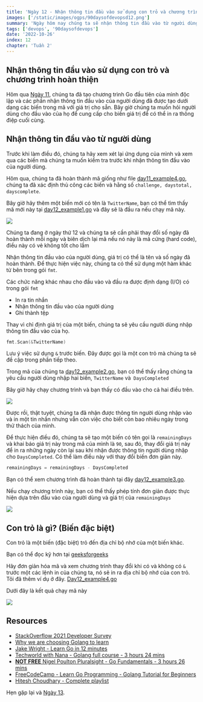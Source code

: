 ```yaml
---
title: 'Ngày 12 - Nhận thông tin đầu vào sử dụng con trỏ và chương trình hoàn thiện'
images: ['/static/images/ogps/90daysofdevopsd12.png']
summary: 'Ngày hôm nay chúng ta sẽ nhận thông tin đầu vào từ người dùng sử dụng con trỏ và tìm hiểu về con trỏ trong Go.'
tags: ['devops', '90daysofdevops']
date: '2022-10-26'
index: 12
chapter: 'Tuần 2'
---
```


<TOCInline toc={props.toc} asDisclosure />

## Nhận thông tin đầu vào sử dụng con trỏ và chương trình hoàn thiện

Hôm qua [Ngày 11](/courses/90-ngay-devops/ngay-11), chúng ta đã tạo chương trình Go đầu tiên của mình độc lập và các phần nhận thông tin đầu vào của người dùng đã được tạo dưới dạng các biến trong mã với giá trị cho sẵn. Bây giờ chúng ta muốn hỏi người dùng cho đầu vào của họ để cung cấp cho biến giá trị để có thể in ra thông điệp cuối cùng.

## Nhận thông tin đầu vào từ người dùng

Trước khi làm điều đó, chúng ta hãy xem xét lại ứng dụng của mình và xem qua các biến mà chúng ta muốn kiểm tra trước khi nhận thông tin đầu vào của người dùng.

Hôm qua, chúng ta đã hoàn thành mã giống như file [day11_example4.go](https://github.com/vntechies/90DaysOfDevOps/blob/main/Days/Go/day11_example4.go), chúng ta đã xác định thủ công các biến và hằng số `challenge, daystotal, dayscomplete`.

Bây giờ hãy thêm một biến mới có tên là `TwitterName`, bạn có thể tìm thấy mã mới này tại [day12_example1.go](https://github.com/vntechies/90DaysOfDevOps/blob/main/Days/Go/day12_example1.go) và đây sẽ là đầu ra nếu chạy mã này.

![](/static/images/assets/Day12_Go1.png)

Chúng ta đang ở ngày thứ 12 và chúng ta sẽ cần phải thay đổi số ngày đã hoàn thành mỗi ngày và biên dịch lại mã nếu nó này là mã cứng (hard code), điều này có vẻ không tốt cho lắm

Nhận thông tin đầu vào của người dùng, giá trị có thể là tên và số ngày đã hoàn thành. Để thực hiện việc này, chúng ta có thể sử dụng một hàm khác từ bên trong gói `fmt`.

Các chức năng khác nhau cho đầu vào và đầu ra được định dạng (I/O) có trong gói `fmt`

- In ra tin nhắn
- Nhận thông tin đầu vào của người dùng
- Ghi thành tệp

Thay vì chỉ định giá trị của một biến, chúng ta sẽ yêu cầu người dùng nhập thông tin đầu vào của họ.

```go
fmt.Scan(&TwitterName)
```

Lưu ý việc sử dụng `&` trước biến. Đây được gọi là một con trỏ mà chúng ta sẽ đề cập trong phần tiếp theo.

Trong mã của chúng ta [day12_example2.go](https://github.com/vntechies/90DaysOfDevOps/blob/main/Days/Go/day12_example2.go), bạn có thể thấy rằng chúng ta yêu cầu người dùng nhập hai biến, `TwitterName` và` DaysCompleted`

Bây giờ hãy chạy chương trình và bạn thấy có đầu vào cho cả hai điều trên.

![](/static/images/assets/Day12_Go2.png)

Được rồi, thật tuyệt, chúng ta đã nhận được thông tin người dùng nhập vào và in một tin nhắn nhưng vẫn còn việc cho biết còn bao nhiêu ngày trong thử thách của mình.

Để thực hiện điều đó, chúng ta sẽ tạo một biến có tên gọi là `remainingDays` và khai báo giá trị này trong mã của mình là `90`, sau đó, thay đổi giá trị này để in ra những ngày còn lại sau khi nhận được thông tin người dùng nhập cho `DaysCompleted`. Có thể làm điều này với thay đổi biến đơn giản này.

```go
remainingDays = remainingDays - DaysCompleted
```

Bạn có thể xem chương trình đã hoàn thành tại đây [day12_example3.go](https://github.com/vntechies/90DaysOfDevOps/blob/main/Days/Go/day12_example3.go).

Nếu chạy chương trình này, bạn có thể thấy phép tính đơn giản được thực hiện dựa trên đầu vào của người dùng và giá trị của `remainingDays`

![](/static/images/assets/Day12_Go3.png)

## Con trỏ là gì? (Biến đặc biệt)

Con trỏ là một biến (đặc biệt) trỏ đến địa chỉ bộ nhớ của một biến khác.

Bạn có thể đọc kỹ hơn tại [geeksforgeeks](https://www.geeksforgeeks.org/pointers-in-golang/)

Hãy đơn giản hóa mã và xem chương trình thay đổi khi có và không có `&` trước một các lệnh in của chúng ta, nó sẽ in ra địa chỉ bộ nhớ của con trỏ. Tôi đã thêm ví dụ ở đây. [Day12_example4.go](https://github.com/vntechies/90DaysOfDevOps/blob/main/Days/Go/day12_example4.go)

Dưới đây là kết quả chạy mã này

![](/static/images/assets/Day12_Go4.png)

## Resources

- [StackOverflow 2021 Developer Survey](https://insights.stackoverflow.com/survey/2021)
- [Why we are choosing Golang to learn](https://www.youtube.com/watch?v=7pLqIIAqZD4&t=9s)
- [Jake Wright - Learn Go in 12 minutes](https://www.youtube.com/watch?v=C8LgvuEBraI&t=312s)
- [Techworld with Nana - Golang full course - 3 hours 24 mins](https://www.youtube.com/watch?v=yyUHQIec83I)
- [**NOT FREE** Nigel Poulton Pluralsight - Go Fundamentals - 3 hours 26 mins](https://www.pluralsight.com/courses/go-fundamentals)
- [FreeCodeCamp - Learn Go Programming - Golang Tutorial for Beginners](https://www.youtube.com/watch?v=YS4e4q9oBaU&t=1025s)
- [Hitesh Choudhary - Complete playlist](https://www.youtube.com/playlist?list=PLRAV69dS1uWSR89FRQGZ6q9BR2b44Tr9N)

Hẹn gặp lại và [Ngày 13](/courses/90-ngay-devops/ngay-13).
